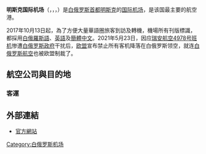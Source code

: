 {{Infobox Airport
| name = 明斯克国际机场<br/>{{lang|en|Minsk National Airport}}
| nativename = {{lang|be|Нацыянальны аэрапорт Мінск}}<br/>{{lang|ru|Национальный аэропорт Минск}}
| image = Аэропорт Минск.png
| image-width = 250
| image2 =
| image2-width = 250
| IATA = MSQ
| ICAO = UMMS
| type = [[民用航空|民用]]
| owner = 
| city = [[白俄罗斯|白俄罗斯]][[明斯克|明斯克]]
| location = 明斯克
| elevation = 204米
| coordinates = {{coord|53|52|57|N|28|01|57|E|type:airport}}
| website = [http://airport.by/ airport.by]
| metric-elev = yes
| metric-rwy = yes
| r1-number = 13/31
| r1-length-f = 11,942
| r1-length-m = 3,641
| r1-surface = Concrete
| stat1-header = 客運量
| stat1-data = 1,010,695
| footnotes = 
}}
'''明斯克国际机场'''（{{lang-be|'''Нацыянальны аэрапорт Мінск'''|Natsyyanalny aeraport Minsk}}，{{lang-ru|'''Национальный аэропорт Минск'''|Natsionalny aeroport Minsk}}，{{lang-en|'''Minsk National Airport'''}}，{{Airport codes|MSQ|UMMS}}）是[[白俄罗斯|白俄罗斯]][[首都|首都]][[明斯克|明斯克]]的[[国际机场|国际]][[机场|机场]]，是该国最主要的航空港。

2017年10月13日起，為了方便大量華語圈旅客到訪及轉機，機場所有刊版標識，都採用[[白俄羅斯語|白俄羅斯語]]、[[英語|英語]]及[[簡體中文|簡體中文]]。2021年5月23日，因应[[瑞安航空4978号班机|瑞安航空4978号班机]]惨遭[[白俄罗斯政府|白俄罗斯政府]]干扰后，[[欧盟|欧盟]]宣布禁止所有客机降落在白俄罗斯领空，就连[[白俄罗斯航空|白俄罗斯航空]]也被欧盟制裁了。

==航空公司與目的地==
=== 客運 ===
{{Airport-dest-list
|{{flagicon|RUS}} [[俄羅斯航空|俄羅斯航空]]| [[谢列梅捷沃国际机场|莫斯科-谢列梅捷沃]]
|{{flagicon|Latvia}} [[波罗的海航空|波罗的海航空]]| [[里加国际机场|里加]]（停飞）
|{{flagicon|PRC}} [[中國國際航空|中國國際航空]]<ref>该航班是从中国飞往[[匈牙利|匈牙利]][[布达佩斯|布达佩斯]]而经停明斯克，返回的客机却直飞北京。</ref>| [[北京首都国际机场|北京-首都]]
|{{flagicon|Austria}} [[奥地利航空|奥地利航空]]| [[维尔纳国际機場|维尔纳]]（停飞）
|{{flagicon|RUS}} [[方位角航空|方位角航空]]| [[礦水城機場|礦水城]]
|{{flagicon|BLR}} [[白俄羅斯航空|白俄羅斯航空]]| [[阿拉木图国际机场|阿拉木圖]]、[[阿姆斯特丹史基浦機場|阿姆斯特丹]]（停飞）、[[盖达尔·阿利耶夫国际机场|巴库]]、[[何塞普·塔拉德利亚斯巴塞罗那-埃尔普拉特机场|巴塞罗那]]（停飞）、[[巴統國際機場|巴統]]、[[贝鲁特-拉菲克·哈里里国际机场|贝鲁特]]、[[贝尔格莱德尼古拉·特斯拉机场|贝尔格莱德]]（停飞）、[[柏林勃兰登堡机场|柏林]]（停飞）、[[布达佩斯李斯特·费伦茨国际机场|布达佩斯]]（停飞）、[[布鲁塞尔南部-沙勒罗瓦机场|沙勒罗瓦]]（停飞）、[[基希讷乌国际机场|基希讷乌]]（停飞）、[[迪拜国际机场|迪拜—国际]]、[[法兰克福机场|法兰克福]]（停飞）、[[日内瓦国际机场|日内瓦]]（停飞）、[[汉诺威-朗根哈根机场|汉诺威]]（停飞）、[[赫尔辛基-万塔机场|赫尔辛基]]（停飞）、[[伊斯坦堡機場|伊斯坦堡]]、[[哈拉波罗夫机场|加里宁格勒]]（停飞）、[[喀山国际机场|喀山]]、[[哈尔科夫国际机场|哈尔科夫]]（停飞）、{{le|克拉斯诺达尔|Krasnodar International Airport}}、[[鲍里斯波尔国际机场|基辅-鲍里斯波尔]]（停飞）、[[基輔國際機場|基輔-國際]]（停飛）、[[拉纳卡国际机场|拉纳卡]]（停飛）、[[蓋特威克機場|倫敦-蓋特威克]]（停飛）、[[利沃夫基利茨基国际机场|利沃夫]]（停飛）、[[米蘭-馬爾彭薩機場|米蘭-馬爾彭薩]]（停飛）、[[莫斯科多莫杰多沃机场|莫斯科-多莫杰多沃]]、[[谢列梅捷沃国际机场|莫斯科-谢列梅捷沃]]、[[茹科夫斯基国际机场|莫斯科-茹科夫斯基]]、[[慕尼黑國際機場|慕尼黑]]（停飛）、[[下诺夫哥罗德国际机场|下诺夫哥罗德]]、[[努尔苏丹·纳扎尔巴耶夫国际机场|努尔苏丹]]、[[敖德薩國際機場|敖德薩]]（停飛）、[[巴黎夏尔·戴高乐机场|巴黎-夏尔·戴高乐]]（停飛）、[[布拉格瓦茨拉夫·哈維爾機場|布拉格]]（停飛）、[[里加国际机场|里加]]（停飛）、[[羅馬-菲烏米奇諾機場|羅馬-菲烏米奇諾]]（停飛）、{{le|普拉托夫国际机场|Platov International Airport|普拉托夫}}、[[普爾科沃機場|聖彼得堡]]
|{{flagicon|RUS}} [[烏塔航空|烏塔航空]]| [[伏努科沃國際機場|莫斯科-伏努科沃]]
|{{flagicon|TUR}} [[土耳其航空|土耳其航空]]| [[阿塔蒂尔克国际机场|伊斯坦堡]] 
|{{flagicon|AZE}} [[阿塞拜疆航空|阿塞拜疆航空]]|[[蓋達爾·阿利耶夫國際機場|巴庫]]
|{{flagicon|AZE}} {{link-en|AZALJet|AZALJet}}|[[蓋達爾·阿利耶夫國際機場|巴庫]]
|{{flagicon|TKM}} [[土庫曼航空|土庫曼航空]]| [[阿什哈巴德国际机场|阿什哈巴德]]
|{{flagicon|ARE}} [[阿提哈德航空|阿提哈德航空]]| [[阿布達比國際機場|阿布達比]] 
}}

==外部連結==
*[http://airport.by/ 官方網站] {{Wayback|url=http://airport.by/ |date=20090331114738 }}{{ru}}{{en}}

{{Airports in Belarus}}

[[Category:白俄罗斯机场|Category:白俄罗斯机场]]
